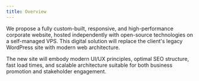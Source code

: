 ```yaml
---
title: Overview
---
```


We propose a fully custom-built, responsive, and high-performance corporate website, 
hosted independently with open-source technologies on a self-managed VPS. This 
digital solution will replace the client's legacy WordPress site with modern web 
architecture.

The new site will embody modern UI/UX principles, optimal SEO structure, fast load 
times, and scalable architecture suitable for both business promotion and stakeholder 
engagement.